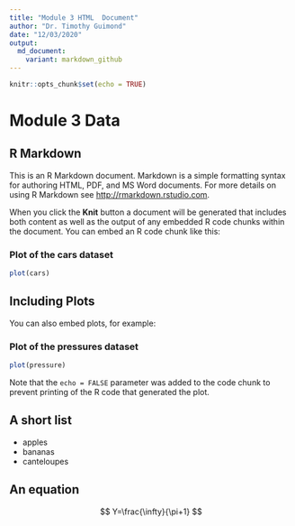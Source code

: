 ```yaml
---
title: "Module 3 HTML  Document"
author: "Dr. Timothy Guimond"
date: "12/03/2020"
output: 
  md_document: 
    variant: markdown_github
---
```


```r
knitr::opts_chunk$set(echo = TRUE)
```
# Module 3 Data
## R Markdown

This is an R Markdown document. Markdown is a simple formatting syntax for authoring HTML, PDF, and MS Word documents. For more details on using R Markdown see <http://rmarkdown.rstudio.com>.

When you click the **Knit** button a document will be generated that includes both content as well as the output of any embedded R code chunks within the document. You can embed an R code chunk like this:  

### Plot of the cars dataset
```r
plot(cars)
```

## Including Plots

You can also embed plots, for example:

### Plot of the pressures dataset
```r
plot(pressure)
```

Note that the `echo = FALSE` parameter was added to the code chunk to prevent printing of the R code that generated the plot.

## A short list

* apples
* bananas
* canteloupes

## An equation

$$ Y=\frac{\infty}{\pi+1} $$